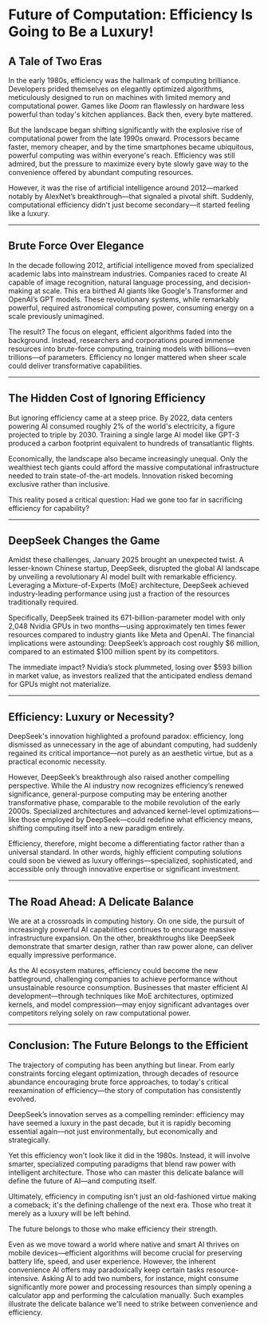 
# Future of Computation: Efficiency Is Going to Be a Luxury!


## A Tale of Two Eras

In the early 1980s, efficiency was the hallmark of computing brilliance. Developers prided themselves on elegantly optimized algorithms, meticulously designed to run on machines with limited memory and computational power. Games like *Doom* ran flawlessly on hardware less powerful than today's kitchen appliances. Back then, every byte mattered.

But the landscape began shifting significantly with the explosive rise of computational power from the late 1990s onward. Processors became faster, memory cheaper, and by the time smartphones became ubiquitous, powerful computing was within everyone's reach. Efficiency was still admired, but the pressure to maximize every byte slowly gave way to the convenience offered by abundant computing resources.

However, it was the rise of artificial intelligence around 2012—marked notably by AlexNet’s breakthrough—that signaled a pivotal shift. Suddenly, computational efficiency didn't just become secondary—it started feeling like a luxury.

---

## Brute Force Over Elegance

In the decade following 2012, artificial intelligence moved from specialized academic labs into mainstream industries. Companies raced to create AI capable of image recognition, natural language processing, and decision-making at scale. This era birthed AI giants like Google's Transformer and OpenAI’s GPT models. These revolutionary systems, while remarkably powerful, required astronomical computing power, consuming energy on a scale previously unimagined.

The result? The focus on elegant, efficient algorithms faded into the background. Instead, researchers and corporations poured immense resources into brute-force computing, training models with billions—even trillions—of parameters. Efficiency no longer mattered when sheer scale could deliver transformative capabilities.

---

## The Hidden Cost of Ignoring Efficiency

But ignoring efficiency came at a steep price. By 2022, data centers powering AI consumed roughly 2% of the world's electricity, a figure projected to triple by 2030. Training a single large AI model like GPT-3 produced a carbon footprint equivalent to hundreds of transatlantic flights.

Economically, the landscape also became increasingly unequal. Only the wealthiest tech giants could afford the massive computational infrastructure needed to train state-of-the-art models. Innovation risked becoming exclusive rather than inclusive.

This reality posed a critical question: Had we gone too far in sacrificing efficiency for capability?

---

## DeepSeek Changes the Game

Amidst these challenges, January 2025 brought an unexpected twist. A lesser-known Chinese startup, DeepSeek, disrupted the global AI landscape by unveiling a revolutionary AI model built with remarkable efficiency. Leveraging a Mixture-of-Experts (MoE) architecture, DeepSeek achieved industry-leading performance using just a fraction of the resources traditionally required.

Specifically, DeepSeek trained its 671-billion-parameter model with only 2,048 Nvidia GPUs in two months—using approximately ten times fewer resources compared to industry giants like Meta and OpenAI. The financial implications were astounding: DeepSeek’s approach cost roughly $6 million, compared to an estimated $100 million spent by its competitors.

The immediate impact? Nvidia’s stock plummeted, losing over $593 billion in market value, as investors realized that the anticipated endless demand for GPUs might not materialize.

---

## Efficiency: Luxury or Necessity?

DeepSeek's innovation highlighted a profound paradox: efficiency, long dismissed as unnecessary in the age of abundant computing, had suddenly regained its critical importance—not purely as an aesthetic virtue, but as a practical economic necessity.

However, DeepSeek’s breakthrough also raised another compelling perspective. While the AI industry now recognizes efficiency’s renewed significance, general-purpose computing may be entering another transformative phase, comparable to the mobile revolution of the early 2000s. Specialized architectures and advanced kernel-level optimizations—like those employed by DeepSeek—could redefine what efficiency means, shifting computing itself into a new paradigm entirely.

Efficiency, therefore, might become a differentiating factor rather than a universal standard. In other words, highly efficient computing solutions could soon be viewed as luxury offerings—specialized, sophisticated, and accessible only through innovative expertise or significant investment.

---

## The Road Ahead: A Delicate Balance

We are at a crossroads in computing history. On one side, the pursuit of increasingly powerful AI capabilities continues to encourage massive infrastructure expansion. On the other, breakthroughs like DeepSeek demonstrate that smarter design, rather than raw power alone, can deliver equally impressive performance.

As the AI ecosystem matures, efficiency could become the new battleground, challenging companies to achieve performance without unsustainable resource consumption. Businesses that master efficient AI development—through techniques like MoE architectures, optimized kernels, and model compression—may enjoy significant advantages over competitors relying solely on raw computational power.

---

## Conclusion: The Future Belongs to the Efficient

The trajectory of computing has been anything but linear. From early constraints forcing elegant optimization, through decades of resource abundance encouraging brute force approaches, to today's critical reexamination of efficiency—the story of computation has consistently evolved.

DeepSeek’s innovation serves as a compelling reminder: efficiency may have seemed a luxury in the past decade, but it is rapidly becoming essential again—not just environmentally, but economically and strategically.

Yet this efficiency won't look like it did in the 1980s. Instead, it will involve smarter, specialized computing paradigms that blend raw power with intelligent architecture. Those who can master this delicate balance will define the future of AI—and computing itself.

Ultimately, efficiency in computing isn't just an old-fashioned virtue making a comeback; it's the defining challenge of the next era. Those who treat it merely as a luxury will be left behind.

The future belongs to those who make efficiency their strength.

Even as we move toward a world where native and smart AI thrives on mobile devices—efficient algorithms will become crucial for preserving battery life, speed, and user experience. However, the inherent convenience AI offers may paradoxically keep certain tasks resource-intensive. Asking AI to add two numbers, for instance, might consume significantly more power and processing resources than simply opening a calculator app and performing the calculation manually. Such examples illustrate the delicate balance we'll need to strike between convenience and efficiency.
